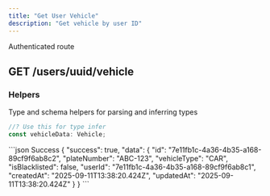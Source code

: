 ```yaml
---
title: "Get User Vehicle"
description: "Get vehicle by user ID"
---
```


<Info>Authenticated route</Info>
## GET /users/uuid/vehicle

<ResponseField
  name="uuid"
  type="param"
  example="7e11fb1c-4a36-4b35-a168-89cf9f6ab8c1"
  required
/>

### Helpers

Type and schema helpers for parsing and inferring types

```ts Vehicle
//? Use this for type infer
const vehicleData: Vehicle;
```

<ResponseExample>
```json Success
{
    "success": true,
    "data": {
        "id": "7e11fb1c-4a36-4b35-a168-89cf9f6ab8c2",
        "plateNumber": "ABC-123",
        "vehicleType": "CAR",
        "isBlacklisted": false,
        "userId": "7e11fb1c-4a36-4b35-a168-89cf9f6ab8c1",
        "createdAt": "2025-09-11T13:38:20.424Z",
        "updatedAt": "2025-09-11T13:38:20.424Z"
    }
}
```
</ResponseExample>
